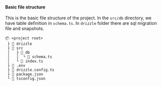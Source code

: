 #### Basic file structure

This is the basic file structure of the project. In the `src/db` directory, we have table definition in `schema.ts`. In `drizzle` folder there are sql migration file and snapshots.

```plaintext
📦 <project root>
 ├ 📂 drizzle
 ├ 📂 src
 │   ├ 📂 db
 │   │  └ 📜 schema.ts
 │   └ 📜 index.ts
 ├ 📜 .env
 ├ 📜 drizzle.config.ts
 ├ 📜 package.json
 └ 📜 tsconfig.json
```
